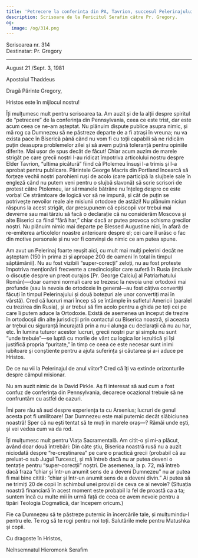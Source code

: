 ```yaml
---
title: 'Petrecere la conferința din PA, Tavrion, succesul Pelerinajului'
description: Scrisoare de la Fericitul Serafim către Pr. Gregory.
og:
  image: /og/314.png
---
```


<div style={{textAlign:'right', fontFamily:'monospace'}}>Scrisoarea nr. 314</div>
<div style={{textAlign:'left', fontFamily:'monospace'}}>Destinatar: Pr. Gregory</div>

---

August 21 /Sept. 3, 1981

Apostolul Thaddeus

Dragă Părinte Gregory,

Hristos este în mijlocul nostru!

Îți mulțumesc mult pentru scrisoarea ta. Am auzit și de la alții despre spiritul de “petrecere” de la conferința din Pennsylvania, ceea ce este trist, dar este acum ceea ce ne-am așteptat. Nu plănuim dispute publice asupra nimic, și mă rog ca Dumnezeu să ne păstreze departe de a fi atrași în vreuna; nu va exista pace în Biserică până când nu vom fi cu toții capabili să ne ridicăm puțin deasupra problemelor zilei și să avem puțină toleranță pentru opiniile diferite. Mai ușor de spus decât de făcut! Chiar acum auzim de marele strigăt pe care grecii noștri l-au ridicat împotriva articolului nostru despre Elder Tavrion, “ultima picătură” fiind că Ptolemeu însuși l-a trimis și l-a aprobat pentru publicare. Părintele George Macris din Portland încearcă să forțeze vechii noștri parohieni ruși de acolo (care participă la slujbele sale în engleză când nu putem veni pentru o slujbă slavonă) să scrie scrisori de protest către Ptolemeu, iar sărmanele bătrâne nu înțeleg despre ce este vorba! Ce strâmtoare de logică vor să ne impună, și cât de puțin se potrivește nevoilor reale ale misiunii ortodoxe de astăzi! Nu plănuim niciun răspuns la acest strigăt, dar presupunem că episcopii vor trebui mai devreme sau mai târziu să facă o declarație că nu considerăm Moscova și alte Biserici ca fiind “fără har,” chiar dacă ar putea provoca schisma grecilor noștri. Nu plănuim nimic mai departe pe Blessed Augustine nici, în afară de re-emiterea articolelor noastre anterioare despre el; cei care îl urăsc o fac din motive personale și nu vor fi convinși de nimic ce am putea spune.

Am avut un Pelerinaj foarte reușit aici, cu mult mai mulți pelerini decât ne așteptam (150 în prima zi și aproape 200 de oameni în total în timpul săptămânii). Nu au fost vizibili “super-corecți” zeloți, nu au fost proteste împotriva menționării frecvente a credincioșilor care suferă în Rusia (inclusiv o discuție despre un preot curajos [Pr. George Calciu] al Patriarhatului Român)—doar oameni normali care se trezesc la nevoia unei ortodoxii mai profunde (sau la nevoia de ortodoxie în general—au fost câțiva convertiți făcuți în timpul Pelerinajului și două botezuri ale unor convertiți mai în vârstă). Cred că lucruri mari încep să se întâmple în sufletul Americii (paralel cu trezirea din Rusia), și ar trebui să fim acolo pentru a ghida pe toți cei pe care îi putem aduce la Ortodoxie. Există de asemenea un început de trezire în ortodocșii din alte jurisdicții prin contactul cu Biserica noastră, și aceasta ar trebui cu siguranță încurajată prin a nu-i alunga cu declarații că nu au har, etc. În lumina tuturor acestor lucruri, grecii noștri pur și simplu nu sunt “unde trebuie”—se luptă cu morile de vânt cu logica lor iezuitică și își justifică propria “puritate,” în timp ce ceea ce este necesar sunt inimi iubitoare și conștiente pentru a ajuta suferința și căutarea și a-i aduce pe Hristos.

De ce nu vii la Pelerinajul de anul viitor? Cred că îți va extinde orizonturile despre câmpul misionar.

Nu am auzit nimic de la David Pirkle. Aș fi interesat să aud cum a fost confuz de conferința din Pennsylvania, deoarece ocazional trebuie să ne confruntăm cu astfel de cazuri.

Îmi pare rău să aud despre experiența ta cu Arsenius; lucruri de genul acesta pot fi umilitoare! Dar Dumnezeu este mai puternic decât slăbiciunea noastră! Sper că nu ești tentat să te muți în marele oraș—? Rămâi unde ești, și vei vedea cum va da rod.

Îți mulțumesc mult pentru Viața Sacramentală. Am citit-o și mi-a plăcut, având doar două întrebări: Din câte știu, Biserica noastră rusă nu a auzit niciodată despre “re-creștinarea” pe care o practică grecii (probabil că au preluat-o sub Jugul Turcesc), și mă întreb dacă nu ar putea deveni o tentație pentru “super-corecții” noștri. De asemenea, la p. 72, mă întreb dacă fraza “chiar și într-un anumit sens de a deveni Dumnezeu” nu ar putea fi mai bine citită: “chiar și într-un anumit sens de a deveni divin.” Ai putea să ne trimiți 20 de copii în schimbul unei provizii de ceva ce ai nevoie? (Situația noastră financiară în acest moment este probabil la fel de proastă ca a ta; suntem încă cu multe mii în urmă față de ceea ce avem nevoie pentru a tipări Teologia Dogmatică, dar începem oricum.)

Fie ca Dumnezeu să te păstreze puternic în încercările tale, și mulțumindu-I pentru ele. Te rog să te rogi pentru noi toți. Salutările mele pentru Matushka și copii.

Cu dragoste în Hristos,

Neînsemnatul Hieromonk Serafim